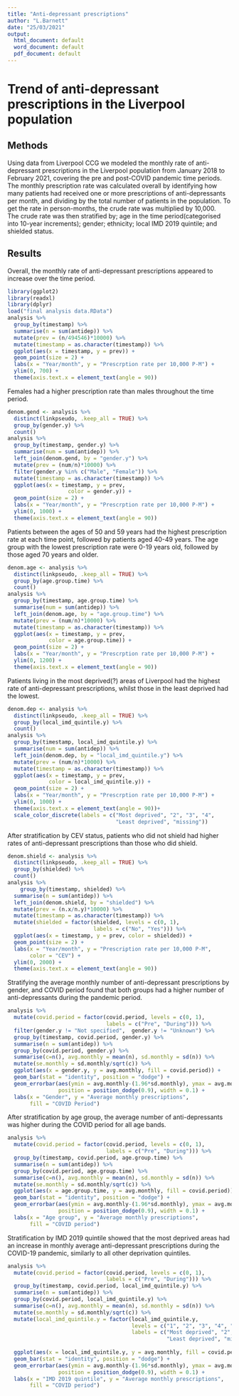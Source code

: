 ---
title: "Anti-depressant prescriptions"
author: "L.Barnett"
date: "25/03/2021"
output:
  html_document: default
  word_document: default
  pdf_document: default
---

# Trend of anti-depressant prescriptions in the Liverpool population


## Methods
Using data from Liverpool CCG we modeled the monthly rate of anti-depressant prescriptions in the Liverpool population from January 2018 to February 2021, covering the pre and post-COVID pandemic time periods.
The monthly prescription rate was calculated overall by identifying how many patients had received one or more prescriptions of anti-depressants per month, and dividing by the total number of patients in the population. To get the rate in person-months, the crude rate was multiplied by 10,000.  
The crude rate was then stratified by; age in the time period(categorised into 10-year increments); gender; ethnicity; local IMD 2019 quintile; and shielded status.  


## Results  
Overall, the monthly rate of anti-depressant prescriptions appeared to increase over the time period.


```{r pressure, echo=FALSE, message = FALSE}
library(ggplot2)
library(readxl)
library(dplyr)
load("final analysis data.RData")
analysis %>%
  group_by(timestamp) %>%
  summarise(n = sum(antidep)) %>%
  mutate(prev = (n/494546)*10000) %>%
  mutate(timestamp = as.character(timestamp)) %>%
  ggplot(aes(x = timestamp, y = prev)) +
  geom_point(size = 2) +
  labs(x = "Year/month", y = "Prescrption rate per 10,000 P-M") +
  ylim(0, 700) +
  theme(axis.text.x = element_text(angle = 90))
```

 
Females had a higher prescription rate than males throughout the time period.  


```{r, echo = FALSE}
denom.gend <- analysis %>%
  distinct(linkpseudo, .keep_all = TRUE) %>%
  group_by(gender.y) %>%
  count()
analysis %>%
  group_by(timestamp, gender.y) %>%
  summarise(num = sum(antidep)) %>%
  left_join(denom.gend, by = "gender.y") %>%
  mutate(prev = (num/n)*10000) %>%
  filter(gender.y %in% c("Male", "Female")) %>%
  mutate(timestamp = as.character(timestamp)) %>%
  ggplot(aes(x = timestamp, y = prev,
                   color = gender.y)) +
  geom_point(size = 2) +
  labs(x = "Year/month", y = "Prescrption rate per 10,000 P-M") +
  ylim(0, 1000) +
  theme(axis.text.x = element_text(angle = 90))
```


Patients between the ages of 50 and 59 years had the highest prescription rate at each time point, followed by patients aged 40-49 years. The age group with the lowest prescription rate were 0-19 years old, followed by those aged 70 years and older.


``` {r, echo = FALSE}
denom.age <- analysis %>%
  distinct(linkpseudo, .keep_all = TRUE) %>%
  group_by(age.group.time) %>%
  count()
analysis %>%
  group_by(timestamp, age.group.time) %>%
  summarise(num = sum(antidep)) %>%
  left_join(denom.age, by = "age.group.time") %>%
  mutate(prev = (num/n)*10000) %>%
  mutate(timestamp = as.character(timestamp)) %>%
  ggplot(aes(x = timestamp, y = prev,
             color = age.group.time)) +
  geom_point(size = 2) +
  labs(x = "Year/month", y = "Prescrption rate per 10,000 P-M") +
  ylim(0, 1200) +
  theme(axis.text.x = element_text(angle = 90))
```


Patients living in the most deprived(?) areas of Liverpool had the highest rate of anti-depressant prescriptions, whilst those in the least deprived had the lowest.


``` {r, echo=FALSE}
denom.dep <- analysis %>%
  distinct(linkpseudo, .keep_all = TRUE) %>%
  group_by(local_imd_quintile.y) %>%
  count()
analysis %>%
  group_by(timestamp, local_imd_quintile.y) %>%
  summarise(num = sum(antidep)) %>%
  left_join(denom.dep, by = "local_imd_quintile.y") %>%
  mutate(prev = (num/n)*10000) %>%
  mutate(timestamp = as.character(timestamp)) %>%
  ggplot(aes(x = timestamp, y = prev,
             color = local_imd_quintile.y)) +
  geom_point(size = 2) +
  labs(x = "Year/month", y = "Prescrption rate per 10,000 P-M") +
  ylim(0, 1000) +
  theme(axis.text.x = element_text(angle = 90))+
  scale_color_discrete(labels = c("Most deprived", "2", "3", "4", 
                                  "Least deprived", "missing"))

```


After stratification by CEV status, patients who did not shield had higher rates of anti-depressant prescriptions than those who did shield.


``` {r, echo = FALSE}
denom.shield <- analysis %>%
  distinct(linkpseudo, .keep_all = TRUE) %>%
  group_by(shielded) %>%
  count()
analysis %>%
    group_by(timestamp, shielded) %>%
  summarise(n = sum(antidep)) %>%
  left_join(denom.shield, by = "shielded") %>%
  mutate(prev = (n.x/n.y)*10000) %>%
  mutate(timestamp = as.character(timestamp)) %>%
  mutate(shielded = factor(shielded, levels = c(0, 1), 
                           labels = c("No", "Yes"))) %>%
  ggplot(aes(x = timestamp, y = prev, color = shielded)) +
  geom_point(size = 2) +
  labs(x = "Year/month", y = "Prescription rate per 10,000 P-M",
       color = "CEV") +
  ylim(0, 2000) +
  theme(axis.text.x = element_text(angle = 90))
```


Stratifying the average monthly number of anti-depressant prescriptions by gender, and COVID period found that both groups had a higher number of anti-depressants during the pandemic period.


``` {r, echo = FALSE}
analysis %>%
  mutate(covid.period = factor(covid.period, levels = c(0, 1),
                               labels = c("Pre", "During"))) %>%
  filter(gender.y != "Not specified",  gender.y != "Unknown") %>%
  group_by(timestamp, covid.period, gender.y) %>%
  summarise(n = sum(antidep)) %>%
  group_by(covid.period, gender.y) %>%
  summarise(c=n(), avg.monthly = mean(n), sd.monthly = sd(n)) %>%
  mutate(se.monthly = sd.monthly/sqrt(c)) %>%
  ggplot(aes(x = gender.y, y = avg.monthly, fill = covid.period)) +
  geom_bar(stat = "identity", position = "dodge") +
  geom_errorbar(aes(ymin = avg.monthly-(1.96*sd.monthly), ymax = avg.monthly+(1.96*sd.monthly)),
                position = position_dodge(0.9), width = 0.1) +
  labs(x = "Gender", y = "Average monthly prescriptions", 
       fill = "COVID Period")
```


After stratification by age group, the average number of anti-depressants was higher during the COVID period for all age bands.

``` {r, echo = FALSE}
analysis %>%
  mutate(covid.period = factor(covid.period, levels = c(0, 1),
                               labels = c("Pre", "During"))) %>%
  group_by(timestamp, covid.period, age.group.time) %>%
  summarise(n = sum(antidep)) %>%
  group_by(covid.period, age.group.time) %>%
  summarise(c=n(), avg.monthly = mean(n), sd.monthly = sd(n)) %>%
  mutate(se.monthly = sd.monthly/sqrt(c)) %>%
  ggplot(aes(x = age.group.time, y = avg.monthly, fill = covid.period)) +
  geom_bar(stat = "identity", position = "dodge") +
  geom_errorbar(aes(ymin = avg.monthly-(1.96*sd.monthly), ymax = avg.monthly+(1.96*sd.monthly)),
                position = position_dodge(0.9), width = 0.1) +
  labs(x = "Age group", y = "Average monthly prescriptions",
       fill = "COVID period")
```


Stratification by IMD 2019 quintile showed that the most deprived areas had an increase in monthly average anti-depressant prescriptions during the COVID-19 pandemic, similarly to all other deprivation quintiles.

``` {r, echo = FALSE, message = FALSE}
analysis %>%
  mutate(covid.period = factor(covid.period, levels = c(0, 1),
                               labels = c("Pre", "During"))) %>%
  group_by(timestamp, covid.period, local_imd_quintile.y) %>%
  summarise(n = sum(antidep)) %>%
  group_by(covid.period, local_imd_quintile.y) %>%
  summarise(c=n(), avg.monthly = mean(n), sd.monthly = sd(n)) %>%
  mutate(se.monthly = sd.monthly/sqrt(c)) %>%
  mutate(local_imd_quintile.y = factor(local_imd_quintile.y, 
                                       levels = c("1", "2", "3", "4", "5", "NULL"),
                                       labels = c("Most deprived", "2", "3", "4", 
                                                  "Least deprived", "missing"))) %>%
  
  ggplot(aes(x = local_imd_quintile.y, y = avg.monthly, fill = covid.period)) +
  geom_bar(stat = "identity", position = "dodge") +
  geom_errorbar(aes(ymin = avg.monthly-(1.96*sd.monthly), ymax = avg.monthly+(1.96*sd.monthly)),
                position = position_dodge(0.9), width = 0.1) +
  labs(x = "IMD 2019 quintile", y = "Average monthly prescriptions",
       fill = "COVID period")
```


